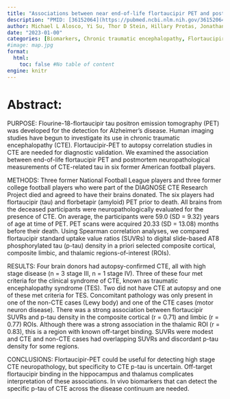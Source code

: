 ```yaml
---
title: "Associations between near end-of-life flortaucipir PET and postmortem CTE-related tau neuropathology in six former American football players"
description: "PMID: [36152064](https://pubmed.ncbi.nlm.nih.gov/36152064/){target='_blank'}    DOI: [10.1007/s00259-022-05963-x](https://doi.org/10.1007/s00259-022-05963-x){target='_blank'}"
author: Michael L Alosco, Yi Su, Thor D Stein, Hillary Protas, Jonathan D Cherry, Charles H Adler, Laura J Balcer, Charles Bernick, Surya Vamsi Pulukuri, Bobak Abdolmohammadi, Michael J Coleman, Joseph N Palmisano, Yorghos Tripodis, Jesse Mez, Gil D Rabinovici, Kenneth L Marek, Thomas G Beach, Keith A Johnson, Bertrand Russell Huber, Inga Koerte, Alexander P Lin, Sylvain Bouix, Jeffrey L Cummings, Martha E Shenton, Eric M Reiman, ... ...
date: "2023-01-00"
categories: [Biomarkers, Chronic traumatic encephalopathy, Flortaucipir, Football, Neurodegenerative disease, Positron emission tomography imaging, Repetitive head impacts, Tau]
#image: map.jpg
format:
  html:
    toc: false #No table of content
engine: knitr
---
```


# Abstract:

PURPOSE: Flourine-18-flortaucipir tau positron emission tomography (PET) was developed for the detection for Alzheimer's disease. Human imaging studies have begun to investigate its use in chronic traumatic encephalopathy (CTE). Flortaucipir-PET to autopsy correlation studies in CTE are needed for diagnostic validation. We examined the association between end-of-life flortaucipir PET and postmortem neuropathological measurements of CTE-related tau in six former American football players.

METHODS: Three former National Football League players and three former college football players who were part of the DIAGNOSE CTE Research Project died and agreed to have their brains donated. The six players had flortaucipir (tau) and florbetapir (amyloid) PET prior to death. All brains from the deceased participants were neuropathologically evaluated for the presence of CTE. On average, the participants were 59.0 (SD = 9.32) years of age at time of PET. PET scans were acquired 20.33 (SD = 13.08) months before their death. Using Spearman correlation analyses, we compared flortaucipir standard uptake value ratios (SUVRs) to digital slide-based AT8 phosphorylated tau (p-tau) density in a priori selected composite cortical, composite limbic, and thalamic regions-of-interest (ROIs).

RESULTS: Four brain donors had autopsy-confirmed CTE, all with high stage disease (n = 3 stage III, n = 1 stage IV). Three of these four met criteria for the clinical syndrome of CTE, known as traumatic encephalopathy syndrome (TES). Two did not have CTE at autopsy and one of these met criteria for TES. Concomitant pathology was only present in one of the non-CTE cases (Lewy body) and one of the CTE cases (motor neuron disease). There was a strong association between flortaucipir SUVRs and p-tau density in the composite cortical (r = 0.71) and limbic (r = 0.77) ROIs. Although there was a strong association in the thalamic ROI (r = 0.83), this is a region with known off-target binding. SUVRs were modest and CTE and non-CTE cases had overlapping SUVRs and discordant p-tau density for some regions.

CONCLUSIONS: Flortaucipir-PET could be useful for detecting high stage CTE neuropathology, but specificity to CTE p-tau is uncertain. Off-target flortaucipir binding in the hippocampus and thalamus complicates interpretation of these associations. In vivo biomarkers that can detect the specific p-tau of CTE across the disease continuum are needed.
        